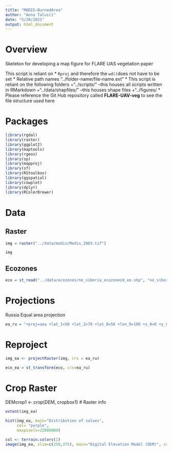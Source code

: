 ```yaml
---
title: "MODIS-BurnedArea"
author: "Anna Talucci"
date: "5/20/2021"
output: html_document
---
```


# Overview

Skeleton for developing a map figure for FLARE UAS vegetation paper

This script is reliant on
* `Rproj` and therefore the `wd()`does not have to be set
* Relative path names "../folder-name/file-name.ext"
* This script is reliant on the following folders 
    +"../scripts/" --this houses all scripts written in RMarkdown
    +"../data/shapfiles/" --this houses shape files
    +"../figures/
* Please reference the Git Hub repository called **FLARE-UAV-veg** to see the file structure used here

# Packages
```r
library(rgdal)
library(raster)
library(ggplot2)
library(maptools)
library(rgeos)
library(sp)
library(mapproj)
library(sf)
library(RStoolbox)
library(ggspatial)
library(cowplot)
library(dplyr)
library(RColorBrewer)
```


# Data

## Raster

```r

img = raster("../data/modis/Modis_2003.tif")
```

```r
img
```

## Ecozones
```r
eco = st_read("../data/ecozones/ne_siberia_ecozones9_ee.shp", "ne_siberia_ecozones9_ee")
```



# Projections 

Russia Equal area projection

```r
ea_ru = "+proj=aea +lat_1=50 +lat_2=70 +lat_0=56 +lon_0=100 +x_0=0 +y_0=0 +ellps=WGS84 +datum=WGS84 +units=m +no_defs "
```


# Reproject
```r
img_ea <- projectRaster(img, crs = ea_ru)

```

```r
eco_ea = st_transform(eco, crs=ea_ru)
```

# Crop Raster

DEMcrop1 <- crop(DEM, cropbox1)
# Raster info

```r
extent(img_ea)
```


```r

hist(img_ea, main="Distribution of values", 
     col= "purple", 
     maxpixels=22000000)
```

```r
col <- terrain.colors(1)
image(img_ea, zlim=c(250,375), main="Digital Elevation Model (DEM)", col=col)
```





